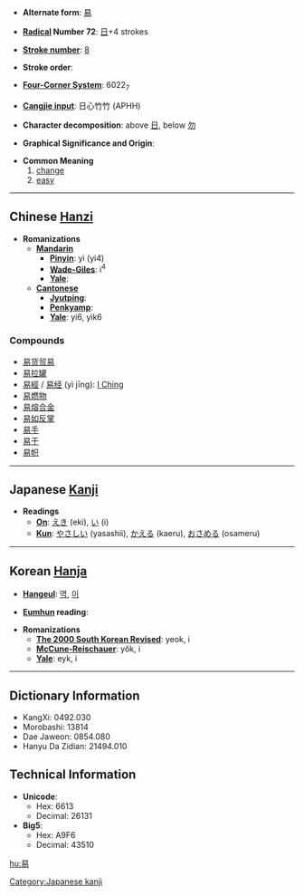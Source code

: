* '''Alternate form''': [[易]]

* '''[[Wiktionary:Chinese radical index| Radical]] Number 72''': [[Wiktionary:Chinese radical index 日|日]]+4 strokes

* '''[[Wiktionary:Chinese total strokes index|Stroke number]]''': [[Wiktionary:Chinese total strokes index 8|8]]

* '''Stroke order''': 

* '''[[Wiktionary:Chinese four corner index|Four-Corner System]]''': 6022<sub>7</sub>

* '''[[Wiktionary:Chinese Cangjie index|Cangjie input]]''': 日心竹竹 (APHH)

* '''Character decomposition''': above [[日]], below [[勿]]

* '''Graphical Significance and Origin''': 

* '''Common Meaning'''
*#[[change]]
*# [[easy]]

----

== Chinese [[Hanzi]] ==

* '''Romanizations'''
** '''[[Mandarin]]'''
*** '''[[Pinyin]]''': yì (yi4)
*** '''[[Wade-Giles]]''': i<sup>4</sup>
*** '''[[Yale]]''': 
** '''[[Cantonese]]'''
*** '''[[Jyutping]]''':
*** '''[[Penkyamp]]''': 
*** '''[[Yale]]''': yi6, yik6

===Compounds===
*[[易货贸易]]
*[[易拉罐]]
* [[易經]] / [[易经]] (yì jīng): [[I Ching]]
*[[易燃物]]
*[[易熔合金]]
*[[易如反掌]]
*[[易手]]
*[[易于]]
*[[易帜]]


----

== Japanese [[Kanji]] ==

* '''Readings'''
** '''[[On]]''': [[えき]] (eki), [[い]] (i)
** '''[[Kun]]''': [[やさしい]] (yasashii), [[かえる]] (kaeru), [[おさめる]] (osameru)
 

----

== Korean [[Hanja]] ==

* '''[[Hangeul]]''': [[역]], [[이]]

* '''[[Eumhun]] reading''': 

* '''Romanizations'''
** '''[[The 2000 South Korean Revised Romanization|The 2000 South Korean Revised]]''': yeok, i
** '''[[McCune-Reischauer]]''': yŏk, i
** '''[[Yale]]''': eyk, i

----

== Dictionary Information ==

* KangXi: 0492.030
* Morobashi: 13814
* Dae Jaweon: 0854.080
* Hanyu Da Zidian: 21494.010

== Technical Information ==

* '''Unicode''':
** Hex: 6613
** Decimal: 26131
* '''Big5''':
** Hex: A9F6
** Decimal: 43510

[[Category:Japanese kanji]]

[[hu:易]]